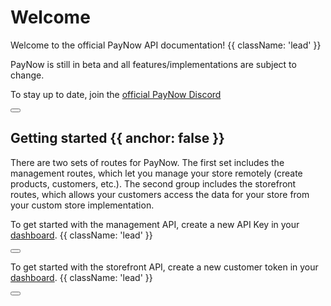
# Welcome

Welcome to the official PayNow API documentation! {{ className: 'lead' }}

PayNow is still in beta and all features/implementations are subject to change.

To stay up to date, join the [official PayNow Discord](https://discord.gg/paynow)

<div className="not-prose mb-16 mt-6 flex gap-3">
  <Button href="/api/reference" arrow="right" children="Quickstart" />
</div>

## Getting started {{ anchor: false }}

There are two sets of routes for PayNow.
The first set includes the management routes, which let you manage your store remotely (create products, customers, etc.).
The second group includes the storefront routes, which allows your customers access the data for your store from your custom store implementation.

To get started with the management API, create a new API Key in your [dashboard](https://dashboard.paynow.gg/api-keys). {{ className: 'lead' }}

<div className="not-prose">
  <Button
    href="/api/reference#providing-authentication"
    variant="text"
    arrow="right"
    children="How to use your API key"
  />
</div>

To get started with the storefront API, create a new customer token in your [dashboard](https://dashboard.paynow.gg/customers). {{ className: 'lead' }}

<div className="not-prose">
  <Button
    href="/api/reference#providing-authentication"
    variant="text"
    arrow="right"
    children="How to use your Customer's token"
  />
</div>
